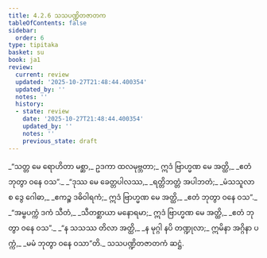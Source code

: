```yaml
---
title: 4.2.6 သသပဏ္ဍိတဇာတက
tableOfContents: false
sidebar:
  order: 6
type: tipitaka
basket: su
book: ja1
review:
  current: review
  updated: '2025-10-27T21:48:44.400354'
  updated_by: ''
  notes: ''
  history:
  - state: review
    date: '2025-10-27T21:48:44.400354'
    updated_by: ''
    notes: ''
    previous_state: draft
---
```



<ReviewStatus review={frontmatter.review} showDetails={true} />

<HypothesisAnnotation frontmatter={frontmatter} />

<DynamicBreadcrumb />

<Division number="61" book="ja1" e="ch" v="22" p="101">

<Paragraph number="960" book="ja1">
_“သတ္တ မေ ရောဟိတာ မစ္ဆာ,_  
ဥဒကာ ထလမုဗ္ဘတာ;_  
ဣဒံ ဗြာဟ္မဏ မေ အတ္ထိ,_  
_ဧတံ ဘုတွာ ဝနေ ဝသ”._  

</Paragraph>

</Division>
<Division number="62" book="ja1" e="ch" v="22" p="101">

<Paragraph number="961" type="verses" book="ja1">
_“ဒုဿ မေ ခေတ္တပါလဿ,_  
_ရတ္တိဘတ္တံ အပါဘတံ;_  
_မံသသူလာ စ ဒွေ ဂေါဓာ,_  
_ဧကဉ္စ ဒဓိဝါရကံ;_  
ဣဒံ ဗြာဟ္မဏ မေ အတ္ထိ,_  
_ဧတံ ဘုတွာ ဝနေ ဝသ”._  

</Paragraph>

</Division>
<Division number="63" book="ja1" e="ch" v="22" p="101">

<Paragraph number="962" type="verses" book="ja1">
_“အမ္ဗပက္ကံ ဒကံ သီတံ,_  
_သီတစ္ဆာယာ မနောရမာ;_  
ဣဒံ ဗြာဟ္မဏ မေ အတ္ထိ,_  
_ဧတံ ဘုတွာ ဝနေ ဝသ”._  

</Paragraph>

</Division>
<Division number="64" book="ja1" e="ch" v="22" p="101">

<Paragraph number="963" type="verses" book="ja1">
_“န သသဿ တိလာ အတ္ထိ,_  
_န မုဂ္ဂါ နပိ တဏ္ဍုလာ;_  
ဣမိနာ အဂ္ဂိနာ ပက္ကံ,_  
_မမံ ဘုတွာ ဝနေ ဝသာ”တိ._  


</Paragraph>
</Division>

<Paragraph number="964" type="center" book="ja1">
သသပဏ္ဍိတဇာတကံ ဆဋ္ဌံ.
</Paragraph>